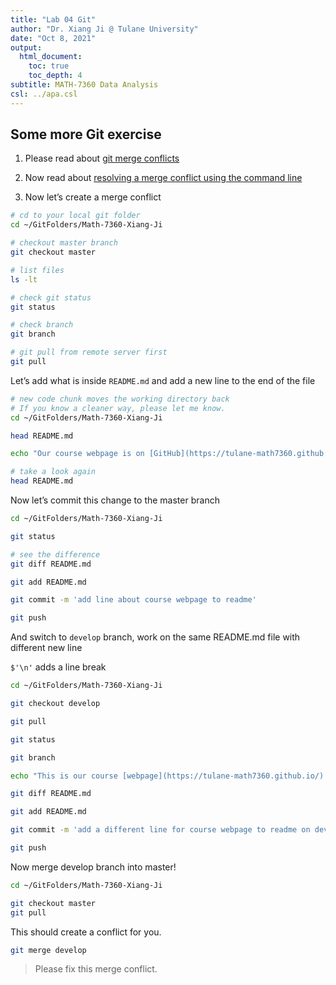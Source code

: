 ```yaml
---
title: "Lab 04 Git"
author: "Dr. Xiang Ji @ Tulane University"
date: "Oct 8, 2021"
output:
  html_document:
    toc: true
    toc_depth: 4  
subtitle: MATH-7360 Data Analysis
csl: ../apa.csl
---
```


## Some more Git exercise

1. Please read about [git merge conflicts](https://docs.github.com/en/github/collaborating-with-issues-and-pull-requests/about-merge-conflicts)

2. Now read about [resolving a merge conflict using the command line](https://docs.github.com/en/github/collaborating-with-issues-and-pull-requests/resolving-a-merge-conflict-using-the-command-line)

3. Now let's create a merge conflict

```bash
# cd to your local git folder
cd ~/GitFolders/Math-7360-Xiang-Ji

# checkout master branch
git checkout master

# list files
ls -lt

# check git status
git status

# check branch
git branch
```

```bash
# git pull from remote server first
git pull
```

Let's add what is inside `README.md` and add a new line to the end of the file

```bash
# new code chunk moves the working directory back
# If you know a cleaner way, please let me know.
cd ~/GitFolders/Math-7360-Xiang-Ji

head README.md

echo "Our course webpage is on [GitHub](https://tulane-math7360.github.io/) too!"$'\n' >> README.md

# take a look again
head README.md
```

Now let's commit this change to the master branch

```bash
cd ~/GitFolders/Math-7360-Xiang-Ji

git status

# see the difference
git diff README.md

git add README.md

git commit -m 'add line about course webpage to readme'

git push
```

And switch to `develop` branch, work on the same README.md file with different new line

`$'\n'` adds a line break

```bash
cd ~/GitFolders/Math-7360-Xiang-Ji

git checkout develop

git pull

git status

git branch

echo "This is our course [webpage](https://tulane-math7360.github.io/)!"$'\n' >> README.md

git diff README.md

git add README.md

git commit -m 'add a different line for course webpage to readme on develop'

git push

```

Now merge develop branch into master!

```bash
cd ~/GitFolders/Math-7360-Xiang-Ji

git checkout master
git pull
```

This should create a conflict for you.

```bash
git merge develop
```

> Please fix this merge conflict.

